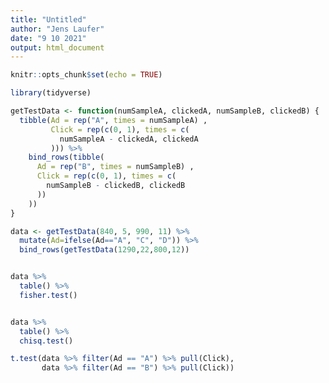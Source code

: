 ```yaml
---
title: "Untitled"
author: "Jens Laufer"
date: "9 10 2021"
output: html_document
---
```


```r
knitr::opts_chunk$set(echo = TRUE)
```


```r
library(tidyverse)
```

```r
getTestData <- function(numSampleA, clickedA, numSampleB, clickedB) {
  tibble(Ad = rep("A", times = numSampleA) ,
         Click = rep(c(0, 1), times = c(
           numSampleA - clickedA, clickedA
         ))) %>%
    bind_rows(tibble(
      Ad = rep("B", times = numSampleB) ,
      Click = rep(c(0, 1), times = c(
        numSampleB - clickedB, clickedB
      ))
    ))
}
```


```r

data <- getTestData(840, 5, 990, 11) %>% 
  mutate(Ad=ifelse(Ad=="A", "C", "D")) %>% 
  bind_rows(getTestData(1290,22,800,12))


data %>% 
  table() %>% 
  fisher.test()


data %>%
  table() %>% 
  chisq.test()

t.test(data %>% filter(Ad == "A") %>% pull(Click), 
       data %>% filter(Ad == "B") %>% pull(Click))
```

